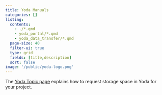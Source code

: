 ```yaml
---
title: Yoda Manuals
categories: []
listing:
  contents: 
    - ./*.qmd
    - yoda_portal/*.qmd
    - yoda_data_transfer/*.qmd
  page-size: 40
  filter-ui: true
  type: grid
  fields: [title,description]
  sort: false
image: '/public/yoda-logo.png'
---
```


::: {.callout-tip}
The [Yoda Topic page](/topics/yoda.qmd) explains how to request storage space in Yoda for your project.
:::
